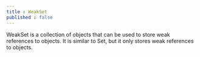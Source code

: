 ```yaml
---
title : WeakSet
published : false
---
```


WeakSet is a collection of objects that can be used to store weak references to objects. It is similar to Set, but it only stores weak references to objects.